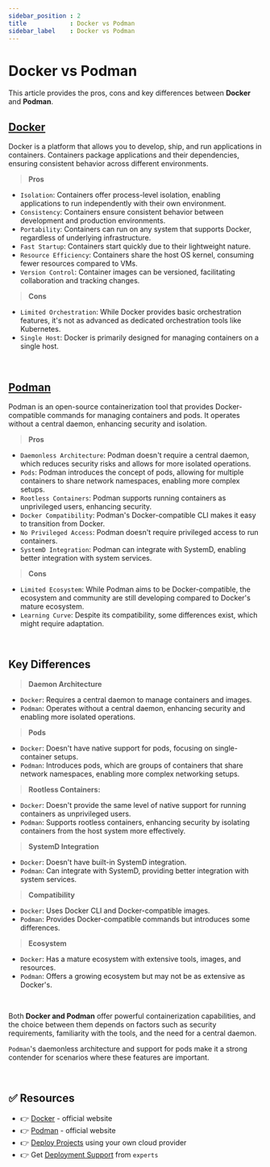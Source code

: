```yaml
---
sidebar_position : 2
title            : Docker vs Podman
sidebar_label    : Docker vs Podman
---
```


# Docker vs Podman

This article provides the pros, cons and key differences between **Docker** and **Podman**. 

## [Docker](https://www.docker.com/)

Docker is a platform that allows you to develop, ship, and run applications in containers. Containers package applications and their dependencies, ensuring consistent behavior across different environments.

> **Pros**

- `Isolation`: Containers offer process-level isolation, enabling applications to run independently with their own environment.
- `Consistency`: Containers ensure consistent behavior between development and production environments.
- `Portability`: Containers can run on any system that supports Docker, regardless of underlying infrastructure.
- `Fast Startup`: Containers start quickly due to their lightweight nature.
- `Resource Efficiency`: Containers share the host OS kernel, consuming fewer resources compared to VMs.
- `Version Control`: Container images can be versioned, facilitating collaboration and tracking changes.


> **Cons**

- `Limited Orchestration`: While Docker provides basic orchestration features, it's not as advanced as dedicated orchestration tools like Kubernetes.
- `Single Host`: Docker is primarily designed for managing containers on a single host.

<br />

## [Podman](https://podman.io/)

Podman is an open-source containerization tool that provides Docker-compatible commands for managing containers and pods. It operates without a central daemon, enhancing security and isolation.

> **Pros** 

- `Daemonless Architecture`: Podman doesn't require a central daemon, which reduces security risks and allows for more isolated operations.
- `Pods`: Podman introduces the concept of pods, allowing for multiple containers to share network namespaces, enabling more complex setups.
- `Rootless Containers`: Podman supports running containers as unprivileged users, enhancing security.
- `Docker Compatibility`: Podman's Docker-compatible CLI makes it easy to transition from Docker.
- `No Privileged Access`: Podman doesn't require privileged access to run containers.
- `SystemD Integration`: Podman can integrate with SystemD, enabling better integration with system services.

> **Cons**

- `Limited Ecosystem`: While Podman aims to be Docker-compatible, the ecosystem and community are still developing compared to Docker's mature ecosystem.
- `Learning Curve`: Despite its compatibility, some differences exist, which might require adaptation.

<br />

## Key Differences

> **Daemon Architecture**

- `Docker`: Requires a central daemon to manage containers and images.
- `Podman`: Operates without a central daemon, enhancing security and enabling more isolated operations.

> **Pods**

- `Docker`: Doesn't have native support for pods, focusing on single-container setups.
- `Podman`: Introduces pods, which are groups of containers that share network namespaces, enabling more complex networking setups.

> **Rootless Containers:**

- `Docker`: Doesn't provide the same level of native support for running containers as unprivileged users.
- `Podman`: Supports rootless containers, enhancing security by isolating containers from the host system more effectively.

> **SystemD Integration**

- `Docker`: Doesn't have built-in SystemD integration.
- `Podman`: Can integrate with SystemD, providing better integration with system services.

> **Compatibility**

- `Docker`: Uses Docker CLI and Docker-compatible images.
- `Podman`: Provides Docker-compatible commands but introduces some differences.

> **Ecosystem**

- `Docker`: Has a mature ecosystem with extensive tools, images, and resources.
- `Podman`: Offers a growing ecosystem but may not be as extensive as Docker's.

<br />

Both **Docker and Podman** offer powerful containerization capabilities, and the choice between them depends on factors such as security requirements, familiarity with the tools, and the need for a central daemon. 

`Podman`'s daemonless architecture and support for pods make it a strong contender for scenarios where these features are important.

<br />

## ✅ Resources

- 👉 [Docker](https://www.docker.com/) - official website
- 👉 [Podman](https://podman.io/) - official website
- 👉 [Deploy Projects](https://deploypro.dev/) using your own cloud provider
- 👉 Get [Deployment Support](https://deploypro.dev/support/) from `experts` 
